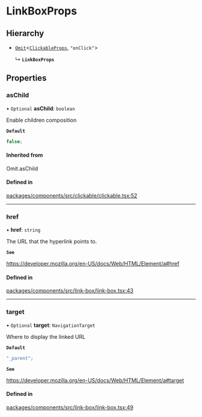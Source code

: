 # LinkBoxProps

## Hierarchy

- [`Omit`](https://www.typescriptlang.org/docs/handbook/utility-types.html#omittype-keys)\<[`ClickableProps`](/components/clickable/props.md), `"onClick"`\>

  ↳ **`LinkBoxProps`**

## Properties

### asChild

• `Optional` **asChild**: `boolean`

Enable children composition

**`Default`**

```ts
false;
```

#### Inherited from

Omit.asChild

#### Defined in

[packages/components/src/clickable/clickable.tsx:52](https://github.com/vtex/shoreline/blob/7e966c5a4/packages/components/src/clickable/clickable.tsx#L52)

---

### href

• **href**: `string`

The URL that the hyperlink points to.

**`See`**

https://developer.mozilla.org/en-US/docs/Web/HTML/Element/a#href

#### Defined in

[packages/components/src/link-box/link-box.tsx:43](https://github.com/vtex/shoreline/blob/7e966c5a4/packages/components/src/link-box/link-box.tsx#L43)

---

### target

• `Optional` **target**: `NavigationTarget`

Where to display the linked URL

**`Default`**

```ts
"_parent";
```

**`See`**

https://developer.mozilla.org/en-US/docs/Web/HTML/Element/a#target

#### Defined in

[packages/components/src/link-box/link-box.tsx:49](https://github.com/vtex/shoreline/blob/7e966c5a4/packages/components/src/link-box/link-box.tsx#L49)
